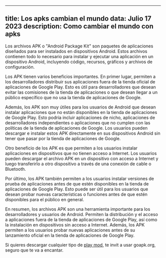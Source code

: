 -------------------
title: Los apks cambian el mundo
data: Julio 17 2023
description: Como cambiar el mundo con apks
-------------------

Los archivos APK o "Android Package Kit" son paquetes de aplicaciones diseñados para ser instalados en dispositivos Android. Estos archivos contienen todo lo necesario para instalar y ejecutar una aplicación en un dispositivo Android, incluyendo código, recursos, gráficos y archivos de configuración.

Los APK tienen varios beneficios importantes. En primer lugar, permiten a los desarrolladores distribuir sus aplicaciones fuera de la tienda oficial de aplicaciones de Google Play. Esto es útil para desarrolladores que desean evitar las comisiones de la tienda de aplicaciones o que desean llegar a un público específico que no usa la tienda de aplicaciones de Google.

Además, los APK son muy útiles para los usuarios de Android que desean instalar aplicaciones que no están disponibles en la tienda de aplicaciones de Google Play. Esto podría incluir aplicaciones de nicho, aplicaciones de desarrolladores independientes o aplicaciones que no cumplen con las políticas de la tienda de aplicaciones de Google. Los usuarios pueden descargar e instalar estos APK directamente en sus dispositivos Android sin tener que pasar por la tienda de aplicaciones de Google.

Otro beneficio de los APK es que permiten a los usuarios instalar aplicaciones en dispositivos que no tienen acceso a Internet. Los usuarios pueden descargar el archivo APK en un dispositivo con acceso a Internet y luego transferirlo a otro dispositivo a través de una conexión de cable o Bluetooth.

Por último, los APK también permiten a los usuarios instalar versiones de prueba de aplicaciones antes de que estén disponibles en la tienda de aplicaciones de Google Play. Esto puede ser útil para los usuarios que desean probar nuevas características o funciones antes de que estén disponibles para el público en general.

En resumen, los archivos APK son una herramienta importante para los desarrolladores y usuarios de Android. Permiten la distribución y el acceso a aplicaciones fuera de la tienda de aplicaciones de Google Play, así como la instalación en dispositivos sin acceso a Internet. Además, los APK permiten a los usuarios probar nuevas aplicaciones antes de su lanzamiento oficial en la tienda de aplicaciones de Google Play.

Si quieres descargar cualquier tipo de [play mod](https://goapk.org/), te invit a usar goapk.org, seguro que te va a encantar.
